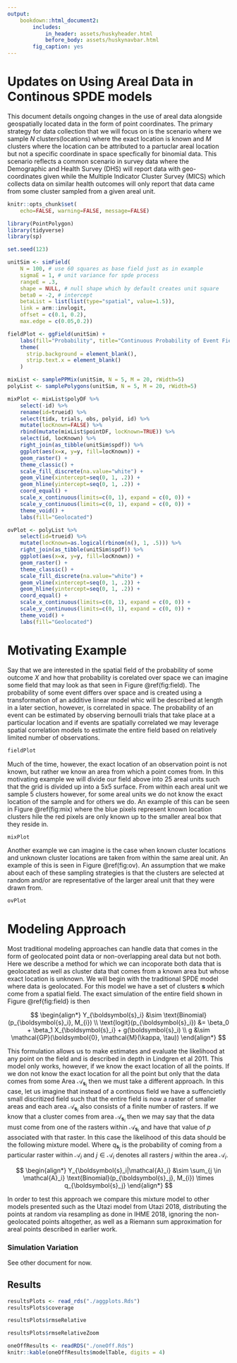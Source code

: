 ```yaml
---
output: 
    bookdown::html_document2:
        includes:
            in_header: assets/huskyheader.html
            before_body: assets/huskynavbar.html
        fig_caption: yes
---
```


# Updates on Using Areal Data in Continous SPDE models {-}  

This document details ongoing changes in the use of areal data alongside geospatially located data in the form of point coordinates. The primary strategy for data collection that we will focus on is the scenario where we sample $N$ clusters(locations) where the exact location is known and $M$ clusters where the location can be attributed to a partuclar areal location but not a specific coordinate in space specfically for binomial data. This scenario reflects a common scenario in survey data where the Demographic and Health Survey (DHS) will report data with geo-coordinates given while the Multiple Indicator Cluster Survey (MICS) which collects data on similar health outcomes will only report that data came from some cluster sampled from a given areal unit. 

```r
knitr::opts_chunk$set(
    echo=FALSE, warning=FALSE, message=FALSE)
```

```r
library(PointPolygon)
library(tidyverse)
library(sp)

set.seed(123)

unitSim <- simField(
    N = 100, # use 60 squares as base field just as in example
    sigmaE = 1, # unit variance for spde process
    rangeE = .3,
    shape = NULL, # null shape which by default creates unit square
    beta0 = -2, # intercept
    betaList = list(list(type="spatial", value=1.5)), 
    link = arm::invlogit,
    offset = c(0.1, 0.2),
    max.edge = c(0.05,0.2))

fieldPlot <- ggField(unitSim) +
    labs(fill="Probability", title="Continuous Probability of Event Field") + 
    theme(
      strip.background = element_blank(),
      strip.text.x = element_blank()
    )

mixList <- samplePPMix(unitSim, N = 5, M = 20, rWidth=5)
polyList <- samplePolygons(unitSim, N = 5, M = 20, rWidth=5)

mixPlot <- mixList$polyDF %>%
    select(-id) %>%
    rename(id=trueid) %>%
    select(tidx, trials, obs, polyid, id) %>%
    mutate(locKnown=FALSE) %>%
    rbind(mutate(mixList$pointDF, locKnown=TRUE)) %>%
    select(id, locKnown) %>%
    right_join(as_tibble(unitSim$spdf)) %>%
    ggplot(aes(x=x, y=y, fill=locKnown)) +
    geom_raster() +
    theme_classic() +
    scale_fill_discrete(na.value="white") +
    geom_vline(xintercept=seq(0, 1, .2)) +
    geom_hline(yintercept=seq(0, 1, .2)) +
    coord_equal() +
    scale_x_continuous(limits=c(0, 1), expand = c(0, 0)) +
    scale_y_continuous(limits=c(0, 1), expand = c(0, 0)) +
    theme_void() +
    labs(fill="Geolocated")

ovPlot <- polyList %>%
    select(id=trueid) %>%
    mutate(locKnown=as.logical(rbinom(n(), 1, .5))) %>%
    right_join(as_tibble(unitSim$spdf)) %>%
    ggplot(aes(x=x, y=y, fill=locKnown)) +
    geom_raster() +
    theme_classic() +
    scale_fill_discrete(na.value="white") +
    geom_vline(xintercept=seq(0, 1, .2)) +
    geom_hline(yintercept=seq(0, 1, .2)) +
    coord_equal() +
    scale_x_continuous(limits=c(0, 1), expand = c(0, 0)) +
    scale_y_continuous(limits=c(0, 1), expand = c(0, 0)) +
    theme_void() +
    labs(fill="Geolocated")
```

# Motivating Example

Say that we are interested in the spatial field of the probability of some outcome $X$ and how that probability is corelated over space we can imagine some field that may look as that seen in Figure \@ref(fig:field). The probability of some event differs over space and is created using a transformation of an additive linear model whic will be described at length in a later section, however, is correlated in space. The probability of an event can be estimated by observing bernoulli trials that take place at a particular location and if events are spatially correlated we may leverage spatial correlation models to estimate the entire field based on relatively limited number of observations.  

```r
fieldPlot
```

Much of the time, however, the exact location of an observation point is not known, but rather we know an area from which a point comes from. In this motivating example we will divide our field above into 25 areal units such that the grid is divided up into a 5x5 surface. From within each areal unit we sample 5 clusters however, for some areal units we do not know the exact location of the sample and for others we do. An example of this can be seen in Figure \@ref(fig:mix) where the blue pixels represent known location clusters hile the red pixels are only known up to the smaller areal box that they reside in.

```r
mixPlot
```

Another example we can imagine is the case when known cluster locations and unknown cluster locations are taken from within the same areal unit. An example of this is seen in Figure \@ref(fig:ov). An assumption that we make about each of these sampling strategies is that the clusters are selected at random and/or are representative of the larger areal unit that they were drawn from.

```r
ovPlot
```

# Modeling Approach  

Most traditional modeling approaches can handle data that comes in the form of geolocated point data or non-overlapping areal data but not both. Here we describe a method for which we can incoporate both data that is geolocated as well as cluster data that comes from a known area but whose exact location is unknown. We will begin with the traditional SPDE model where data is geolocated. For this model we have a set of clusters $\boldsymbol{s}$ which come from a spatial field. The exact simulation of the entire field shown in Figure \@ref{fig:field} is then 

$$
\begin{align*}
Y_{\boldsymbol{s}_i} &\sim \text{Binomial}(p_{\boldsymbol{s}_i}, M_{i}) \\
\text{logit}(p_{\boldsymbol{s}_i}) &= \beta_0 + \beta_1 X_{\boldsymbol{s}_i} + g(\boldsymbol{s}_i) \\
g &\sim \mathcal{GP}(\boldsymbol{0}, \mathcal{M}(\kappa, \tau))
\end{align*}
$$

This formulation allows us to make estimates and evaluate the likelihood at any point on the field and is described in depth in Lindgren et al 2011. This model only works, however, if we know the exact location of all the points. If we don not know the exact location for all the point but only that the data comes from some Area $\mathcal{A}_{\boldsymbol{s}_i}$ then we must take a different approach. In this case, let us imagine that instead of a continous field we have a suffencietly small discritized field such that the entire field is now a raster of smaller areas and each area $\mathcal{A}_{\boldsymbol{s}_i}$ also consists of a finite number of rasters. If we know that a cluster comes from area $\mathcal{A}_{\boldsymbol{s}_i}$ then we may say that the data must come from one of the rasters within $\mathcal{A}_{\boldsymbol{s}_i}$ and have that value of $p$ associated with that raster. In this case the likelihood of this data should be the following mixture model. Where $q_{\boldsymbol{s}_j}$ is the probability of coming from a particular raster within $\mathcal{A}_i$ and $j \in \mathcal{A}_i$ denotes all rasters $j$ within the area $\mathcal{A}_i$.

$$
\begin{align*}
Y_{\boldsymbol{s}_i|\mathcal{A}_i} &\sim 
\sum_{j \in \mathcal{A}_i}
\text{Binomial}(p_{\boldsymbol{s}_j}, M_{i}) \times 
q_{\boldsymbol{s}_j}
\end{align*}
$$

In order to test this approach we compare this mixture model to other models presented such as the Utazi model from Utazi 2018, distributing the points at random via resampling as done in IHME 2018, ignoring the non-geolocated points altogether, as well as a Riemann sum approximation for areal points described in earlier work. 

### Simulation Variation

See other document for now.

## Results
```r
resultsPlots <- read_rds("./aggplots.Rds")
resultsPlots$coverage
```

```r
resultsPlots$rmseRelative
```

```r
resultsPlots$rmseRelativeZoom
```

```r
oneOffResults <- readRDS("./oneOff.Rds")
knitr::kable(oneOffResults$modelTable, digits = 4)
```